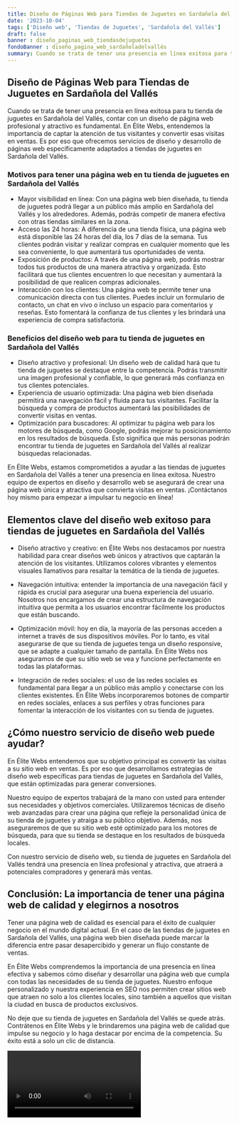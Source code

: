 ```yaml
---
title: Diseño de Páginas Web para Tiendas de Juguetes en Sardañola del Vallés
date: '2023-10-04'
tags: ['Diseño web', 'Tiendas de Juguetes', 'Sardañola del Vallés']
draft: false
banner : diseño_paginas_web_tiendasdejuguetes
fondoBanner : diseño_pagina_web_sardañoladelvallés
summary: Cuando se trata de tener una presencia en línea exitosa para tu tienda de juguetes en Sardañola del Vallés, contar con un diseño de página web profesional y atractivo es fundamental. En Élite Webs, entendemos la importancia de captar la atención de tus visitantes y convertir esas visitas en ventas. Es por eso que ofrecemos servicios de diseño y desarrollo de páginas web específicamente adaptados a tiendas de juguetes en Sardañola del Vallés.
---
```


## Diseño de Páginas Web para Tiendas de Juguetes en Sardañola del Vallés 

Cuando se trata de tener una presencia en línea exitosa para tu tienda de juguetes en Sardañola del Vallés, contar con un diseño de página web profesional y atractivo es fundamental. En Élite Webs, entendemos la importancia de captar la atención de tus visitantes y convertir esas visitas en ventas. Es por eso que ofrecemos servicios de diseño y desarrollo de páginas web específicamente adaptados a tiendas de juguetes en Sardañola del Vallés.

### Motivos para tener una página web en tu tienda de juguetes en Sardañola del Vallés

- Mayor visibilidad en línea: Con una página web bien diseñada, tu tienda de juguetes podrá llegar a un público más amplio en Sardañola del Vallés y los alrededores. Además, podrás competir de manera efectiva con otras tiendas similares en la zona.
- Acceso las 24 horas: A diferencia de una tienda física, una página web está disponible las 24 horas del día, los 7 días de la semana. Tus clientes podrán visitar y realizar compras en cualquier momento que les sea conveniente, lo que aumentará tus oportunidades de venta.
- Exposición de productos: A través de una página web, podrás mostrar todos tus productos de una manera atractiva y organizada. Esto facilitará que tus clientes encuentren lo que necesitan y aumentará la posibilidad de que realicen compras adicionales.
- Interacción con los clientes: Una página web te permite tener una comunicación directa con tus clientes. Puedes incluir un formulario de contacto, un chat en vivo o incluso un espacio para comentarios y reseñas. Esto fomentará la confianza de tus clientes y les brindará una experiencia de compra satisfactoria.

### Beneficios del diseño web para tu tienda de juguetes en Sardañola del Vallés

- Diseño atractivo y profesional: Un diseño web de calidad hará que tu tienda de juguetes se destaque entre la competencia. Podrás transmitir una imagen profesional y confiable, lo que generará más confianza en tus clientes potenciales.
- Experiencia de usuario optimizada: Una página web bien diseñada permitirá una navegación fácil y fluida para tus visitantes. Facilitar la búsqueda y compra de productos aumentará las posibilidades de convertir visitas en ventas.
- Optimización para buscadores: Al optimizar tu página web para los motores de búsqueda, como Google, podrás mejorar tu posicionamiento en los resultados de búsqueda. Esto significa que más personas podrán encontrar tu tienda de juguetes en Sardañola del Vallés al realizar búsquedas relacionadas.

En Élite Webs, estamos comprometidos a ayudar a las tiendas de juguetes en Sardañola del Vallés a tener una presencia en línea exitosa. Nuestro equipo de expertos en diseño y desarrollo web se asegurará de crear una página web única y atractiva que convierta visitas en ventas. ¡Contáctanos hoy mismo para empezar a impulsar tu negocio en línea!

<GifSeo />

<Cta />

## Elementos clave del diseño web exitoso para tiendas de juguetes en Sardañola del Vallés

- Diseño atractivo y creativo: en Élite Webs nos destacamos por nuestra habilidad para crear diseños web únicos y atractivos que captarán la atención de los visitantes. Utilizamos colores vibrantes y elementos visuales llamativos para resaltar la temática de la tienda de juguetes.

- Navegación intuitiva: entender la importancia de una navegación fácil y rápida es crucial para asegurar una buena experiencia del usuario. Nosotros nos encargamos de crear una estructura de navegación intuitiva que permita a los usuarios encontrar fácilmente los productos que están buscando.

- Optimización móvil: hoy en día, la mayoría de las personas acceden a internet a través de sus dispositivos móviles. Por lo tanto, es vital asegurarse de que su tienda de juguetes tenga un diseño responsive, que se adapte a cualquier tamaño de pantalla. En Élite Webs nos aseguramos de que su sitio web se vea y funcione perfectamente en todas las plataformas.

- Integración de redes sociales: el uso de las redes sociales es fundamental para llegar a un público más amplio y conectarse con los clientes existentes. En Élite Webs incorporaremos botones de compartir en redes sociales, enlaces a sus perfiles y otras funciones para fomentar la interacción de los visitantes con su tienda de juguetes.

## ¿Cómo nuestro servicio de diseño web puede ayudar?

En Élite Webs entendemos que su objetivo principal es convertir las visitas a su sitio web en ventas. Es por eso que desarrollamos estrategias de diseño web específicas para tiendas de juguetes en Sardañola del Vallés, que están optimizadas para generar conversiones.

Nuestro equipo de expertos trabajará de la mano con usted para entender sus necesidades y objetivos comerciales. Utilizaremos técnicas de diseño web avanzadas para crear una página que refleje la personalidad única de su tienda de juguetes y atraiga a su público objetivo. Además, nos aseguraremos de que su sitio web esté optimizado para los motores de búsqueda, para que su tienda se destaque en los resultados de búsqueda locales.

Con nuestro servicio de diseño web, su tienda de juguetes en Sardañola del Vallés tendrá una presencia en línea profesional y atractiva, que atraerá a potenciales compradores y generará más ventas.

## Conclusión: La importancia de tener una página web de calidad y elegirnos a nosotros

Tener una página web de calidad es esencial para el éxito de cualquier negocio en el mundo digital actual. En el caso de las tiendas de juguetes en Sardañola del Vallés, una página web bien diseñada puede marcar la diferencia entre pasar desapercibido y generar un flujo constante de ventas.

En Élite Webs comprendemos la importancia de una presencia en línea efectiva y sabemos cómo diseñar y desarrollar una página web que cumpla con todas las necesidades de su tienda de juguetes. Nuestro enfoque personalizado y nuestra experiencia en SEO nos permiten crear sitios web que atraen no solo a los clientes locales, sino también a aquellos que visitan la ciudad en busca de productos exclusivos.

No deje que su tienda de juguetes en Sardañola del Vallés se quede atrás. Contrátenos en Élite Webs y le brindaremos una página web de calidad que impulse su negocio y lo haga destacar por encima de la competencia. Su éxito está a solo un clic de distancia.

<Video />

<CtaBot job='Tiendas de Juguetes' city='Sardañola del Vallés'/>

<Gmaps query='Sardañola del Vallés+españa+maps' />